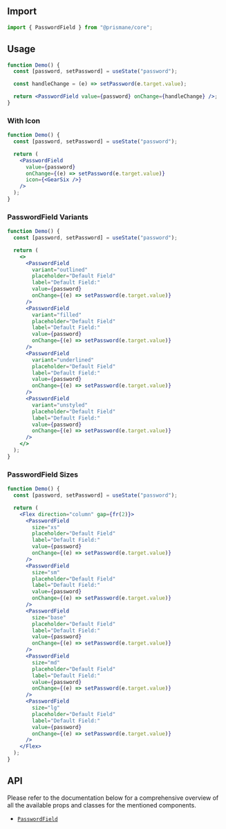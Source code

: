 ## Import

```js
import { PasswordField } from "@prismane/core";
```

## Usage

```jsx
function Demo() {
  const [password, setPassword] = useState("password");

  const handleChange = (e) => setPassword(e.target.value);

  return <PasswordField value={password} onChange={handleChange} />;
}
```

### With Icon

```jsx
function Demo() {
  const [password, setPassword] = useState("password");

  return (
    <PasswordField
      value={password}
      onChange={(e) => setPassword(e.target.value)}
      icon={<GearSix />}
    />
  );
}
```

### PasswordField Variants

```jsx
function Demo() {
  const [password, setPassword] = useState("password");

  return (
    <>
      <PasswordField
        variant="outlined"
        placeholder="Default Field"
        label="Default Field:"
        value={password}
        onChange={(e) => setPassword(e.target.value)}
      />
      <PasswordField
        variant="filled"
        placeholder="Default Field"
        label="Default Field:"
        value={password}
        onChange={(e) => setPassword(e.target.value)}
      />
      <PasswordField
        variant="underlined"
        placeholder="Default Field"
        label="Default Field:"
        value={password}
        onChange={(e) => setPassword(e.target.value)}
      />
      <PasswordField
        variant="unstyled"
        placeholder="Default Field"
        label="Default Field:"
        value={password}
        onChange={(e) => setPassword(e.target.value)}
      />
    </>
  );
}
```

### PasswordField Sizes

```jsx
function Demo() {
  const [password, setPassword] = useState("password");

  return (
    <Flex direction="column" gap={fr(2)}>
      <PasswordField
        size="xs"
        placeholder="Default Field"
        label="Default Field:"
        value={password}
        onChange={(e) => setPassword(e.target.value)}
      />
      <PasswordField
        size="sm"
        placeholder="Default Field"
        label="Default Field:"
        value={password}
        onChange={(e) => setPassword(e.target.value)}
      />
      <PasswordField
        size="base"
        placeholder="Default Field"
        label="Default Field:"
        value={password}
        onChange={(e) => setPassword(e.target.value)}
      />
      <PasswordField
        size="md"
        placeholder="Default Field"
        label="Default Field:"
        value={password}
        onChange={(e) => setPassword(e.target.value)}
      />
      <PasswordField
        size="lg"
        placeholder="Default Field"
        label="Default Field:"
        value={password}
        onChange={(e) => setPassword(e.target.value)}
      />
    </Flex>
  );
}
```

## API

Please refer to the documentation below for a comprehensive overview of all the available props and classes for the mentioned components.

- [`PasswordField`](/docs/components-api/password-field-api)
